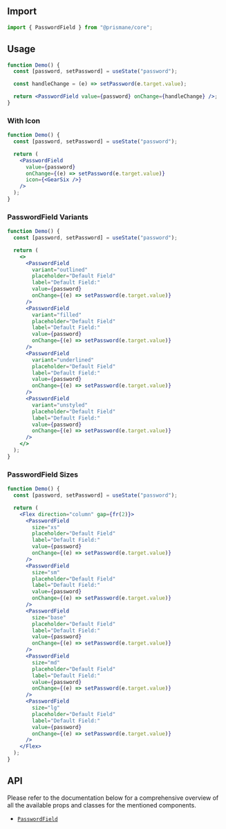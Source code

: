 ## Import

```js
import { PasswordField } from "@prismane/core";
```

## Usage

```jsx
function Demo() {
  const [password, setPassword] = useState("password");

  const handleChange = (e) => setPassword(e.target.value);

  return <PasswordField value={password} onChange={handleChange} />;
}
```

### With Icon

```jsx
function Demo() {
  const [password, setPassword] = useState("password");

  return (
    <PasswordField
      value={password}
      onChange={(e) => setPassword(e.target.value)}
      icon={<GearSix />}
    />
  );
}
```

### PasswordField Variants

```jsx
function Demo() {
  const [password, setPassword] = useState("password");

  return (
    <>
      <PasswordField
        variant="outlined"
        placeholder="Default Field"
        label="Default Field:"
        value={password}
        onChange={(e) => setPassword(e.target.value)}
      />
      <PasswordField
        variant="filled"
        placeholder="Default Field"
        label="Default Field:"
        value={password}
        onChange={(e) => setPassword(e.target.value)}
      />
      <PasswordField
        variant="underlined"
        placeholder="Default Field"
        label="Default Field:"
        value={password}
        onChange={(e) => setPassword(e.target.value)}
      />
      <PasswordField
        variant="unstyled"
        placeholder="Default Field"
        label="Default Field:"
        value={password}
        onChange={(e) => setPassword(e.target.value)}
      />
    </>
  );
}
```

### PasswordField Sizes

```jsx
function Demo() {
  const [password, setPassword] = useState("password");

  return (
    <Flex direction="column" gap={fr(2)}>
      <PasswordField
        size="xs"
        placeholder="Default Field"
        label="Default Field:"
        value={password}
        onChange={(e) => setPassword(e.target.value)}
      />
      <PasswordField
        size="sm"
        placeholder="Default Field"
        label="Default Field:"
        value={password}
        onChange={(e) => setPassword(e.target.value)}
      />
      <PasswordField
        size="base"
        placeholder="Default Field"
        label="Default Field:"
        value={password}
        onChange={(e) => setPassword(e.target.value)}
      />
      <PasswordField
        size="md"
        placeholder="Default Field"
        label="Default Field:"
        value={password}
        onChange={(e) => setPassword(e.target.value)}
      />
      <PasswordField
        size="lg"
        placeholder="Default Field"
        label="Default Field:"
        value={password}
        onChange={(e) => setPassword(e.target.value)}
      />
    </Flex>
  );
}
```

## API

Please refer to the documentation below for a comprehensive overview of all the available props and classes for the mentioned components.

- [`PasswordField`](/docs/components-api/password-field-api)
